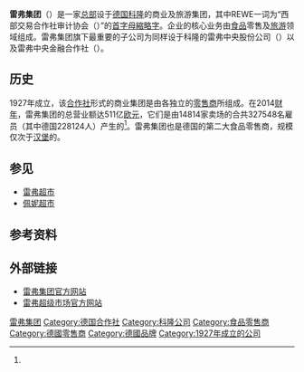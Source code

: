 {{Infobox company
| name     = 雷弗集团
| logo     = <!-- 檔案不存在 [[Image:Rewe_Group.svg|200px]] -->
| type     = [[股份公司|股份公司]]、[[合作社|合作社]]
| company_slogan   = ''Thinking in New Ways''
| foundation       = 1927年 (1972年改制)
| location         = {{GER}}科隆
| key_people       = {{link-de|阿兰·卡帕罗斯|Alain Caparros}}[[CEO|CEO]]
| industry         = {{link-de|食品零售|Lebensmitteleinzelhandel}}、{{link-de|特种商品店|特种商品商店|特种商品零售}}、[[旅游|旅游]]
| revenue          = {{profit}} [[欧元|€]]511亿 (2014年)<ref name="rewe Geschäftsbericht 2014">[http://www.rewe-group-geschaeftsbericht.de/2014/kennzahlen.html Geschäftsbericht 2014]</ref>
| operating_income = 
| net_income       = 
| assets           = 
| equity           = 
| num_employees    = 327,548人 (2014年) <ref name="rewe Geschäftsbericht 2014" />
| parent           =
| subsid           =
| homepage         = [http://www.rewe-group.com/ www.rewe-group.com]
| footnotes        =
}}
'''雷弗集团'''（{{lang-de|'''REWE Group'''}}）是一家[[总部|总部]]设于[[德国|德国]][[科隆|科隆]]的商业及旅游集团，其中REWE一词为“西部交易合作社审计协会（{{lang|de|'''''Re'''visionsverband der '''We'''stkauf-Genossenschaften''}}）”的[[首字母縮略字|首字母縮略字]]。企业的核心业务由[[食品|食品]]零售及[[旅游|旅游]]领域组成。雷弗集团旗下最重要的子公司为同样设于科隆的雷弗中央股份公司（{{lang|de|''REWE-Zentral-AG''}}）以及雷弗中央金融合作社（{{lang|de|''REWE-Zentralfinanz eG''}}）。

==历史==
1927年成立，该[[合作社|合作社]]形式的商业集团是由各独立的[[零售商|零售商]]所组成。在2014[[财年|财年]]，雷弗集团的总营业额达511亿[[欧元|欧元]]，它们是由14814家卖场的合共327548名雇员（其中德国228124人）产生的<ref name="rewe Geschäftsbericht 2014" />。雷弗集团也是德国的第二大食品零售商，规模仅次于[[汉堡|汉堡]]的{{link-de|艾德卡|Edeka|艾德卡集团}}。

==参见==
* [[雷弗超市|雷弗超市]]
* [[佩妮超市|佩妮超市]]

==参考资料==
{{reflist}}

== 外部链接 ==
{{Commonscat|Rewe group|3=S}}
* [http://www.rewe-group.com/ 雷弗集团官方网站] {{Wayback|url=http://www.rewe-group.com/ |date=20160303202243 }}
* [https://web.archive.org/web/20150319160906/https://www.rewe.de/ 雷弗超级市场官方网站]

[[Category:雷弗集团|]]
[[Category:德国合作社|Category:德国合作社]]
[[Category:科隆公司|Category:科隆公司]]
[[Category:食品零售商|Category:食品零售商]]
[[Category:德國零售商|Category:德國零售商]]
[[Category:德國品牌|Category:德國品牌]]
[[Category:1927年成立的公司|Category:1927年成立的公司]]